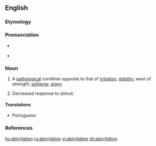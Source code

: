 ==English==

===Etymology===
{{suffix|abirritate|ion|lang=en}}

===Pronunciation===
* {{a|US}} {{IPA|/ˌæb.ɪɹ.ɪˈteɪ.ʃn̩/|lang=en}}
* {{rhymes|eɪʃən|lang=en}}

===Noun===
{{en-noun}}

# {{lb|en|medicine}} A [[pathological]] condition opposite to that of [[irritation]]; [[debility]]; want of strength; [[asthenia]]; [[atony]].
# {{lb|en|medicine}} Decreased response to stimuli.

====Translations====
{{trans-top|debility; want of strength}}
* Portuguese: {{t|pt|abirritação|f}}
{{trans-mid}}
{{trans-bottom}}

===References===
{{cite-book|last=|first=|authorlink=|coauthors=|editor=Thomas, Clayton L.|others=|title=Taber's Encyclopedic Medical Dictionary|year=1940|url=|format=|accessdate=|accessyear=|accessmonth=|edition=5th|date=|year_published=1993|month=|publisher=F. A. Davis Company|location=Philadelphia, PA|language=|doi=|isbn=0-8036-8313-8|lccn=|ol=|page=6|chapter=|chapterurl=|quote=}}

[[hu:abirritation]]
[[ru:abirritation]]
[[vi:abirritation]]
[[zh:abirritation]]
